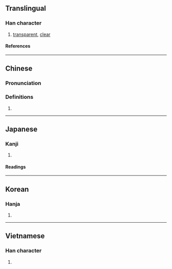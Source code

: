 {{character info/new}}
==Translingual==

===Han character===
{{Han char|rn=85|rad=水|as=09|sn=12|four=36181|canj=EAMO|ids=⿰氵是}}

# [[transparent]], [[clear]]

====References====
{{Han ref|kx=0637.180|dkj=17847|dj=1044.130|hdz=31673.110|uh=6E5C}}

----

==Chinese==
{{zh-forms}}

===Pronunciation===
{{zh-pron
|m=shí
|c=zik6
|mn=si̍t
|mc=y
|oc=y
|ma=
|cat=a
}}

===Definitions===
{{zh-hanzi}}

# {{rfdef|zh}}

----

==Japanese==

===Kanji===
{{ja-kanji|grade=|rs=水09}}

# {{rfdef|ja|sort=水09}}

====Readings====
{{ja-readings
|on=しょく, じき
|kun=きよい
}}

----

==Korean==

===Hanja===
{{ko-hanja|식}}

# {{rfdef|ko|sort=水09}}

----

==Vietnamese==

===Han character===
{{vi-readings|rs=水09|reading=[[tiên]], [[thực]]}}

# {{rfdef|vi|sort=水09}}

{{cln|vi|Han tu}}